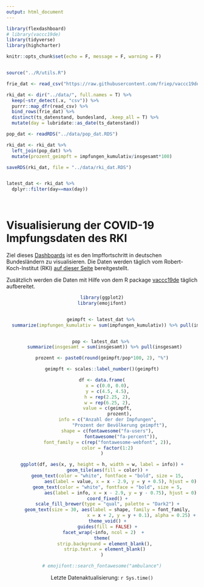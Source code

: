 ```yaml
---
output: html_document
---
```




```r
library(flexdashboard)
# library(vaccc19de)
library(tidyverse)
library(highcharter)

knitr::opts_chunk$set(echo = F, message = F, warning = F)


source("../R/utils.R")

frie_dat <- read_csv("https://raw.githubusercontent.com/friep/vaccc19de_rki_data/main/data/cumulative_time_series.csv")

rki_dat <- dir("../data/", full.names = T) %>% 
  keep(~str_detect(.x, "csv")) %>% 
  purrr::map_dfr(read_csv) %>% 
  bind_rows(frie_dat) %>% 
  distinct(ts_datenstand, bundesland, .keep_all = T) %>% 
  mutate(day = lubridate::as_date(ts_datenstand)) 

pop_dat <- readRDS("../data/pop_dat.RDS")

rki_dat <- rki_dat %>% 
  left_join(pop_dat) %>% 
  mutate(prozent_geimpft = impfungen_kumulativ/insgesamt*100)

saveRDS(rki_dat, file = "../data/rki_dat.RDS")


latest_dat <- rki_dat %>% 
  dplyr::filter(day==max(day))
```

<br>

# Visualisierung der COVID-19 Impfungsdaten des RKI

Ziel dieses [Dashboards](https://favstats.github.io/vaccc19de_dashboard/) ist es den Impffortschritt in deutschen Bundesländern zu visualisieren. Die Daten werden täglich vom Robert-Koch-Institut (RKI) [auf dieser Seite](https://www.rki.de/DE/Content/InfAZ/N/Neuartiges_Coronavirus/Daten/Impfquoten-Tab.html) bereitgestellt.

Zusätzlich werden die Daten mit Hilfe von dem R package [vaccc19de](https://github.com/friep/vaccc19de) täglich aufbereitet.

<center>



```r
library(ggplot2)
library(emojifont)


geimpft <- latest_dat %>% 
  summarize(impfungen_kumulativ = sum(impfungen_kumulativ)) %>% pull(impfungen_kumulativ)


pop <- latest_dat %>% 
  summarize(insgesamt = sum(insgesamt)) %>% pull(insgesamt)

prozent <- paste0(round(geimpft/pop*100, 2), "%")

geimpft <- scales::label_number()(geimpft)

df <- data.frame(
    x = c(0.0, 0.0),
    y = c(4.5, 4.5),
    h = rep(2.25, 2),
    w = rep(6.25, 2),
    value = c(geimpft,
             prozent),
    info = c("Anzahl der der Impfungen",
             "Prozent der Bevölkerung geimpft"),
    shape = c(fontawesome("fa-users"),
              fontawesome("fa-percent")),
    font_family = c(rep("fontawesome-webfont", 2)),
    color = factor(1:2)
)

ggplot(df, aes(x, y, height = h, width = w, label = info)) +
    geom_tile(aes(fill = color)) +
    geom_text(color = "white", fontface = "bold", size = 15,
              aes(label = value, x = x - 2.9, y = y + 0.5), hjust = 0) +
    geom_text(color = "white", fontface = "bold", size = 5,
              aes(label = info, x = x - 2.9, y = y - 0.75), hjust = 0) +
    coord_fixed() +
    scale_fill_brewer(type = "qual", palette = "Dark2") +
    geom_text(size = 30, aes(label = shape, family = font_family,
                             x = x + 2, y = y + 0.1), alpha = 0.25) +
    theme_void() +
    guides(fill = FALSE) +
  facet_wrap(~info, ncol = 2)  + 
theme(
  strip.background = element_blank(),
  strip.text.x = element_blank()
)

# emojifont::search_fontawesome("ambulance")


```


Letzte Datenaktualisierung: `r Sys.time()`

</center>

